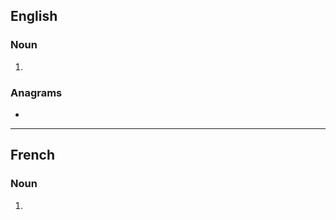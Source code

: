 {{also|artéfacts}}
==English==

===Noun===
{{head|en|noun plural form}}

# {{plural of|artefact|lang=en}}

===Anagrams===
* {{anagrams|en|after-cast|aftercast}}

----

==French==

===Noun===
{{head|fr|noun plural form|g=m}}

# {{plural of|artefact|lang=fr}}